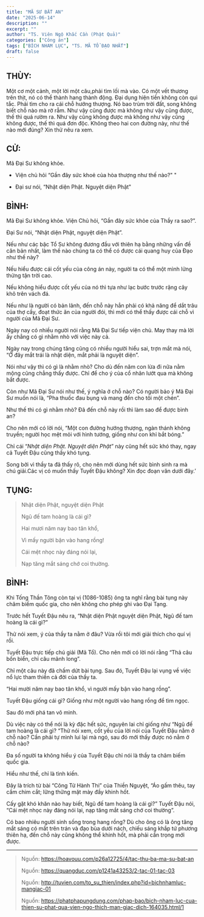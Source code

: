 ```yaml
---
title: "MÃ SƯ BẤT AN"
date: "2025-06-14"
description: ""
excerpt: ""
author: "TS. Viên Ngộ Khắc Cần (Phật Quả)"
categories: ["Công án"]
tags: ["BÍCH NHAM LỤC", "TS. MÃ TỔ ĐẠO NHẤT"]
draft: false
---
```


## THÙY:

Một cơ một cảnh, một lời một câu,phải tìm lối mà vào.
Có một vết thương trên thịt, nó có thể thành hang thành động.
Đại dụng hiện tiền không còn qui tắc.
Phải tìm cho ra cái chỗ hướng thượng.
Nó bao trùm trời đất, song không biết chỗ nào mà rờ rẫm.
Như vậy cũng được mà không như vậy cũng được, thế thì quá rườm ra.
Như vậy cũng không được mà không như vậy cũng không được, thế thì quá đơn độc.
Không theo hai con đường này, như thế nào mới đúng? Xin thử nêu ra xem.

## CỬ:

Mã Đại Sư không khỏe.

- Viện chủ hỏi “Gần đây sức khoẻ của hòa thượng như thế nào?" "

- Đại sư nói, “Nhật diện Phật. Nguyệt diện Phật"

## BÌNH:

Mã Đại Sư không khỏe. Viện Chủ hỏi, “Gần đây sức khỏe của Thầy ra sao?”.

Đại Sư nói, “Nhật diện Phật, nguyệt diện Phật”.

Nếu như các bậc Tổ Sư không đương đầu với thiên hạ bằng những vấn đề căn bản nhất, làm thế nào chúng ta có thể có được cái quang huy của Đạo như thế này?

Nếu hiểu được cái cốt yếu của công án này, người ta có thể một mình lửng thửng tận trời cao.

Nếu không hiểu được cốt yếu của nó thì tựa như lạc bước trước rặng cây khô trên vách đá.

Nếu như là người có bản lãnh, đến chỗ này hẳn phải có khả năng để dắt trâu của thợ cầy, đoạt thức ăn của người đói, thì mới có thể thấy được cái chỗ vì người của Mã Đại Sư.

Ngày nay có nhiều người nói rằng Mã Đại Sư tiếp viện chủ. May thay mà lời ấy chẳng có gì nhằm nhò với việc này cả.

Ngày nay trong chúng tăng cũng có nhiều người hiểu sai, trợn mắt mà nói, “Ở đây mắt trái là nhật diện, mắt phải là nguyệt diện”.

Nói như vậy thì có gì là nhằm nhò? Cho dù đến năm con lừa đi nữa nằm mộng cũng chẳng thấy được. Chỉ để cho ý của cổ nhân lướt qua mà không bắt được.

Còn như Mã Đại Sư nói như thế, ý nghĩa ở chỗ nào? Có người bảo ý Mã Đại Sư muốn nói là, “Pha thuốc đau bụng và mang đến cho tôi một chén”.

Như thế thì có gì nhằm nhò? Đã đến chỗ này rồi thì làm sao để được bình an?

Cho nên mới có lời nói, “Một con đường hướng thượng, ngàn thánh không truyền; người học mệt mỏi với hình tướng, giống như con khỉ bắt bóng.”

Chỉ cái “*Nhật diện Phật. Nguyệt diện Phật*” này cũng hết sức khó thay, ngay cả Tuyết Đậu cũng thấy khó tụng.

Song bởi vì thầy ta đã thấy rõ, cho nên mới dùng hết sức bình sinh ra mà chú giải.Các vị có muốn thấy Tuyết Đậu không? Xin đọc đoạn văn dưới đây.’

## TỤNG:

> Nhật diện Phật, nguyệt diện Phật
>
> Ngũ đế tam hoàng là cái gì?
>
> Hai mươi năm nay bao tân khổ,
>
> Vì mấy người bận vào hang rồng!
>
> Cái mệt nhọc này đáng nói lại,
>
> Nạp tăng mắt sáng chớ coi thường.

## BÌNH:

Khi Tống Thần Tông còn tại vị (1086-1085) ông ta nghĩ rằng bài tụng này châm biếm quốc gia, cho nên không cho phép ghi vào Đại Tạng.

Trước hết Tuyết Đậu nêu ra, “Nhật diện Phật nguyệt diện Phật, Ngũ đế tam hoàng là cái gì?”

Thử nói xem, ý của thầy ta nằm ở đâu? Vừa rồi tôi mới giải thích cho quí vị rồi.

Tuyết Đậu trực tiếp chú giải (Mã Tổ). Cho nên mới có lời nói rằng “Thả câu bốn biển, chỉ câu mãnh long”.

Chỉ một câu này đã chấm dứt bài tụng. Sau đó, Tuyết Đậu lại vụng về việc nổ lực tham thiền cả đời của thầy ta.

“Hai mười năm nay bao tân khổ, vì người mấy bận vào hang rồng”.

Tuyết Đậu giống cái gì? Giống như một người vào hang rồng để tìm ngọc.

Sau đó mới phá tan vô minh.

Dù việc này có thể nói là kỳ đặc hết sức, nguyên lai chỉ giống như “Ngũ đế tam hoàng là cái gì? “Thử nói xem, cốt yếu của lời nói của Tuyết Đậu nằm ở chỗ nào? Cần phải tự mình lui lại mà ngó, sau đó mới thấy được nó nằm ở chỗ nào?

Đa số người ta không hiểu ý của Tuyết Đậu chỉ nói là thầy ta châm biếm quốc gia.

Hiểu như thế, chỉ là tình kiến.

Đây là trích từ bài “Công Tử Hành Thi” của Thiền Nguyệt, “Áo gấm thêu, tay cầm chim cắt; lững thững mặt mày đầy khinh hốt.

Cấy gặt khó khăn nào hay biết, Ngũ đế tam hoàng là cái gì?” Tuyết Đậu nói, “Cái mệt nhọc này đáng nói lại, nạp tăng mắt sáng chớ coi thường”.

Có bao nhiêu người sinh sống trong hang rồng?
Dù cho ông có là ông tăng mắt sáng có mắt trên trán và đạo bùa dưới nách, chiếu sáng khắp tứ phương thiên hạ, đến chỗ này cũng không thể khinh hốt, mà phải cẩn trọng mới được.

***

> Nguồn: https://hoavouu.com/p26a12725/4/tac-thu-ba-ma-su-bat-an
>
> Nguồn: https://quangduc.com/p1241a43253/2-tac-01-tac-03
>
> Nguồn: http://tuvien.com/to_su_thien/index.php?id=bichnhamluc-mangiac-01
>
> Nguồn: https://phatphapungdung.com/phap-bao/bich-nham-luc-cua-thien-su-phat-qua-vien-ngo-thich-man-giac-dich-164035.html/1



